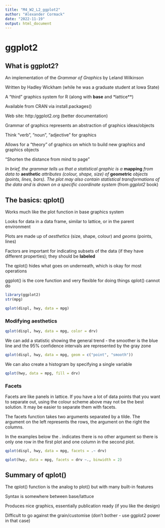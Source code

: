 ```yaml
---
title: "M4_W2_L2_ggplot2"
author: "Alexander Cormack"
date: "2022-11-19"
output: html_document
---
```


# ggplot2

## What is ggplot2?

An implementation of the *Grammar of Graphics* by Leland Wilkinson

Written by Hadley Wickham (while he was a graduate student at Iowa State)

A "third" graphics system for R (along with **base** and *lattice**)

Available from CRAN via install.packages()

Web site: http:/ggplot2.org (better documentation)

Grammar of graphics represents an abstraction of graphics ideas/objects

Think "verb", "noun", "adjective" for graphics

Allows for a "theory" of graphics on which to build new graphics and graphics objects

"Shorten the distance from mind to page"

*In brief, the grammar tells us that a statistical graphic is a* **mapping** *from data to* **aesthetic** *attributes (colour, shape, size) of* **geometric** *objects (points, lines, bars). The plot may also contain statistical transformations of the data and is drawn on a specific coordinate system*
(from *ggplot2* book)


## The basics: qplot()

Works much like the plot function in base graphics system

Looks for data in a data frame, similar to lattice, or in the parent environment

Plots are made up of *aesthetics* (size, shape, colour) and *geoms* (points, lines)

Factors are important for indicating subsets of the data (if they have different properties); they should be **labeled**

The qplot() hides what goes on underneath, which is okay for most operations

ggplot() is the core function and very flexible for doing things qplot() cannot do


```r
library(ggplot2)
str(mpg)
```
```r
qplot(displ, hwy, data = mpg)
```

### Modifying aesthetics

```r
qplot(displ, hwy, data = mpg, color = drv)
```

We can add a statistic showing the general trend - the smoother is the blue line and the 95% confidence intervals are represented by the gray zone

```r
qplot(displ, hwy, data = mpg, geom = c("point", "smooth"))
```

We can also create a histogram by specifying a single variable

```r
qplot(hwy, data = mpg, fill = drv)
```

### Facets

Facets are like panels in lattice. If you have a lot of data points that you want to separate out, using the colour scheme above may not be the best solution. It may be easier to separate them with facets.

The facets function takes two arguments separated by a tilde. The argument on the left represents the rows, the argument on the right the columns.

In the examples below the . indicates there is no other argument so there is only one row in the first plot and one column in the second plot.

```r
qplot(displ, hwy, data = mpg, facets = .~ drv)
```

```r
qplot(hwy, data = mpg, facets = drv ~., binwidth = 2)
```


## Summary of qplot()

The qplot() function is the analog to plot() but with many built-in features

Syntax is somewhere between base/lattuce

Produces nice graphics, essentially publication ready (if you like the design)

Difficult to go against the grain/customise (don't bother - use ggplot2 power in that case)












